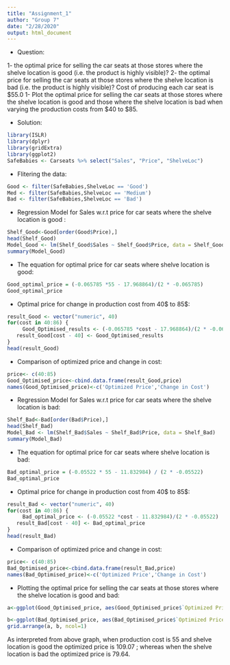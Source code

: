 ---
title: "Assignment_1"
author: "Group 7"
date: "2/28/2020"
output: html_document
---

* Question:

1-	the optimal price for selling the car seats at those stores where the shelve location is good (i.e. the product is highly visible)?
2-	the optimal price for selling the car seats at those stores where the shelve location is bad (i.e. the product is highly visible)?
Cost of producing each car seat is $55.0 
1-	Plot the optimal price for selling the car seats at those stores where the shelve location is good and those where the shelve location is bad when varying the production costs from $40 to $85.

* Solution:

```{r}

library(ISLR)
library(dplyr)
library(gridExtra)
library(ggplot2)
SafeBabies <- Carseats %>% select("Sales", "Price", "ShelveLoc")

````

* Flitering the data:

```{r}

Good <- filter(SafeBabies,ShelveLoc == 'Good')
Med <- filter(SafeBabies,ShelveLoc == 'Medium')
Bad <- filter(SafeBabies,ShelveLoc == 'Bad')

```

* Regression Model for Sales w.r.t price for car seats where the shelve location is good :

```{r}

Shelf_Good<-Good[order(Good$Price),]
head(Shelf_Good)
Model_Good <- lm(Shelf_Good$Sales ~ Shelf_Good$Price, data = Shelf_Good)
summary(Model_Good)

```

* The equation for optimal price for car seats where shelve location is good:

```{r}

Good_optimal_price = (-0.065785 *55 - 17.968864)/(2 * -0.065785)
Good_optimal_price

```

* Optimal price for change in production cost from 40$ to 85$:

```{r}

result_Good <- vector("numeric", 40)
for(cost in 40:86) {
     Good_Optimised_results <- (-0.065785 *cost - 17.968864)/(2 * -0.065785)
   result_Good[cost - 40] <- Good_Optimised_results
}
head(result_Good)

```

* Comparison of optimized price and change in cost:

```{r}

price<- c(40:85)
Good_Optimised_price<-cbind.data.frame(result_Good,price)
names(Good_Optimised_price)<-c('Optimized Price','Change in Cost')

```

* Regression Model for Sales w.r.t price for car seats where the shelve location is bad:

```{r}

Shelf_Bad<-Bad[order(Bad$Price),]
head(Shelf_Bad)
Model_Bad <- lm(Shelf_Bad$Sales ~ Shelf_Bad$Price, data = Shelf_Bad)
summary(Model_Bad)

```

* The equation for optimal price for car seats where shelve location is bad:

```{r}

Bad_optimal_price = (-0.05522 * 55 - 11.832984) / (2 * -0.05522)
Bad_optimal_price

```

* Optimal price for change in production cost from 40$ to 85$:

```{r}

result_Bad <- vector("numeric", 40)
for(cost in 40:86) {
     Bad_optimal_price <- (-0.05522 *cost - 11.832984)/(2 * -0.05522)
   result_Bad[cost - 40] <- Bad_optimal_price
}
head(result_Bad)

```

* Comparison of optimized price and change in cost:

```{r}

price<- c(40:85)
Bad_Optimised_price<-cbind.data.frame(result_Bad,price)
names(Bad_Optimised_price)<-c('Optimized Price','Change in Cost')

```

* Plotting the optimal price for selling the car seats at those stores where the shelve location is good and bad:

```{r}

a<-ggplot(Good_Optimised_price, aes(Good_Optimised_price$`Optimized Price`, Good_Optimised_price$`Change in Cost`, colour='Good location')  ) + labs(title = 'Optimized Price VS Cost Price',x='Optimized price',y='Cost Price') + geom_line() +  scale_color_manual("", values = ("Good Price'" = "blue")) +geom_point(colour='black')

```

```{r}

b<-ggplot(Bad_Optimised_price, aes(Bad_Optimised_price$`Optimized Price`, Bad_Optimised_price$`Change in Cost`, colour='bad location ')  ) + labs(x='Optimized price',y='Cost Price') + geom_line() +  scale_color_manual("", values = ("bad Price'" = "red")) +geom_point(colour="black")
grid.arrange(a, b, ncol=1)

```

As interpreted from above graph, when production cost is 55 and shelve location is good the optimized price is 109.07 ; whereas when the shelve location is bad the optimized price is 79.64. 